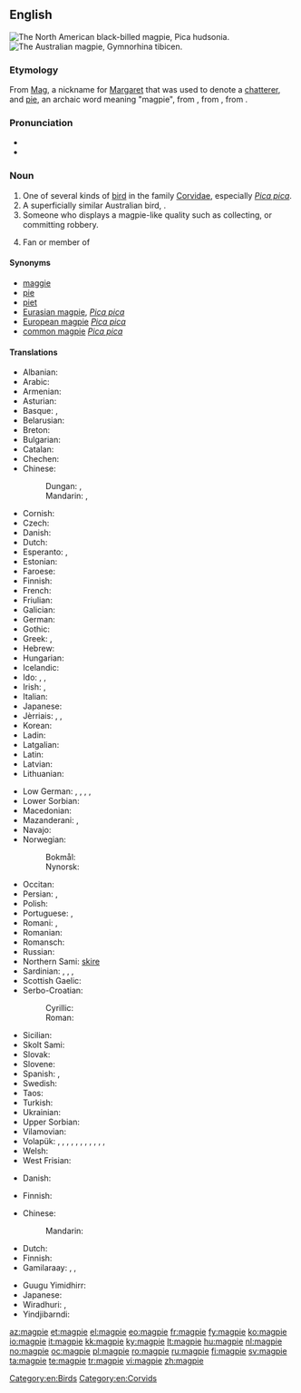{{also|Magpie}}
==English==
{{wikipedia}}
[[Image:Blackbilledmagpie12.JPG|thumb|The North American black-billed magpie, ''Pica hudsonia.'']]
[[Image:Magpie.jpg|thumb|The Australian magpie, ''Gymnorhina tibicen.'']]

===Etymology===
From [[Mag]], a nickname for [[Margaret]] that was used to denote a [[chatterer]], and [[pie#Etymology_2|pie]], an archaic word meaning "magpie", from {{etyl|fro|en}} {{term|pie|lang=fro}}, from {{etyl|la|en}} {{term|pica|lang=la}}, from {{etyl|ine-pro|en}} {{term/t|ine-pro|*(s)peik-||woodpecker, magpie}}.

===Pronunciation===
* {{IPA|/ˈmæɡˌpaɪ/}}
* {{hyphenation|mag|pie}}

===Noun===
{{en-noun}}

# One of several kinds of [[bird]] in the family [[Corvidae]], especially ''[[Pica pica]]''.
# A superficially similar Australian bird, {{taxlink|Gymnorhina tibicen|species|noshow=1}}.
# Someone who displays a magpie-like quality such as collecting, or committing robbery.
# {{context|slang|lang=en}} Fan or member of {{w|Newcastle United F.C.}}

====Synonyms====
* [[maggie]]
* [[pie]]
* [[piet]]
* [[Eurasian magpie]], ''[[Pica pica]]''
* [[European magpie]] ''[[Pica pica]]''
* [[common magpie]] ''[[Pica pica]]''

====Translations====
{{trans-top|bird of genus ''Pica''}}
* Albanian: {{t|sq|laraskë}}
* Arabic: {{t|ar|عقعق|m|tr=ʿáqʿaq}}
* Armenian: {{t|hy|կաչաղակ|tr=kačaġak}}
* Asturian: {{t|ast|pega|f}}
* Basque: {{t|eu|mika}}, {{t|eu|pika}}
* Belarusian: {{t|be|сарока|tr=saróka|f}}
* Breton: {{t+|br|pig}}
* Bulgarian: {{t+|bg|сврака|f|tr=svraka}}
* Catalan: {{t|ca|garsa|f}}
* Chechen: {{t|ce|къорзакъиг}}
* Chinese:
*: Dungan: {{t|dng|щичё|sc=Cyrl}}, {{t|dng|җичё|sc=Cyrl}}
*: Mandarin: {{t|cmn|喜鵲|sc=Hani}}, {{t+|cmn|喜鹊|tr=xǐque|sc=Hani}}
* Cornish: {{t|kw|piesen|f}}
* Czech: {{t+|cs|straka|f}}
* Danish: {{t+|da|skade|c}}
* Dutch: {{t+|nl|ekster|m}}
* Esperanto: {{qualifier|♂}} {{t+|eo|pigo}}, {{qualifier|♀}} {{t|eo|pigino}}
* Estonian: {{t|et|harakas}}
* Faroese: {{t|fo|skjóra}}
* Finnish: {{t+|fi|harakka}}
* French: {{t+|fr|pie|f}}
* Friulian: {{t|fur|cheche}}
* Galician: {{t|gl|pega|f}}
* German: {{t+|de|Elster|f}}
* Gothic: {{t|got|𐌰𐌲𐌰𐍄𐌹|f|tr=agati|sc=Goth}}
* Greek: {{t+|el|καρακάξα|tr=karakáksa|f}}, {{t+|el|κίσσα|tr=kisa|f}}
* Hebrew: {{t|he|עקעק|sc=Hebr}}
* Hungarian: {{t+|hu|szarka}}
* Icelandic: {{t+|is|skjór|m}}
* Ido: {{qualifier|♂♀}} {{t+|io|pigo}}, {{qualifier|♂}} {{t|io|pigulo}}, {{qualifier|♀}} {{t|io|pigino}}
* Irish: {{t|ga|snag breac}}, {{t|ga|meaig}}
* Italian: {{t+|it|gazza|f}}
* Japanese: {{t+|ja|鵲|tr=kasasagi}}
* Jèrriais: {{qualifier|female}} {{t|roa-jer|pie|f}}, {{qualifier|female}} {{t|roa-jer|mèrgot|f}}, {{qualifier|male}} {{t|roa-jer|piêté|m}}
* Korean: {{t+|ko|까치|tr=kkachi|sc=Hang}}
* Ladin: {{t|lld|gacia|f}}
* Latgalian: {{t|ltg|žogota|m}}
* Latin: {{t|la|pica|f}}
* Latvian: {{t|lv|žagata}}
* Lithuanian: {{t+|lt|šarka}}
{{trans-mid}}
* Low German: {{t+|nds|Heister|m}}, {{t+|nds|Hääkster|m}}, {{t+|nds|Heckster|m}}, {{t+|nds|Heekster|m}}, {{t+|nds|Hester|m}}
* Lower Sorbian: {{t|dsb|sroka|f}}
* Macedonian: {{t|mk|страчка|f|tr=stráčka}}
* Mazanderani: {{t|mzn|کور کلاچ|tr=kur kelâč|sc=fa-Arab}}, {{t|mzn|کشکرت|tr=kaškeret|sc=ps-Arab}}
* Navajo: {{t|nv|ąąʼąʼii}}
* Norwegian:
*: Bokmål: {{t+|no|skjære|f}}
*: Nynorsk: {{t+|nn|skjor|f}}
* Occitan: {{t+|oc|agaça|f}}
* Persian: {{t+|fa|زاغ|tr=zâgh}}, {{t|fa|کلاچه|tr=kalâče|sc=fa-Arab}}
* Polish: {{t+|pl|sroka|f}}
* Portuguese: {{t+|pt|gralha|f}}, {{t+|pt|pega|f}}
* Romani: {{t|rom|kakarachi|m}}, {{t|rom|kakarachka|f}}
* Romanian: {{t+|ro|coțofană|f}}
* Romansch: {{t|rm|giazla}}
* Russian: {{t+|ru|сорока|f|tr=soróka}}
* Northern Sami: [[skire]]
* Sardinian: {{t|sc|piga|f}}, {{t|sc|malabiga|f}}, {{t|sc|mariabiga|f}}, {{t|sc|marabiga|f}}
* Scottish Gaelic: {{t|gd|athaid}}
* Serbo-Croatian:
*: Cyrillic: {{t|sh|сврака|f|sc=Cyrl}}
*: Roman: {{t|sh|svraka|f}}
* Sicilian: {{t+|scn|craccarazza|f}}
* Skolt Sami: {{t|sms|soorkõs}}
* Slovak: {{t|sk|straka|f}}
* Slovene: {{t+|sl|sraka|f}}
* Spanish: {{t+|es|urraca|f}}, {{t+|es|picaza|f}}
* Swedish: {{t+|sv|skata}}
* Taos: {{t|twf|kw’àyána}}
* Turkish: {{t+|tr|saksağan}}
* Ukrainian: {{t|uk|сорока|tr=soroka}}
* Upper Sorbian: {{t|hsb|sroka}}
* Vilamovian: {{t|wym|ołaoster}}
* Volapük: {{qualifier|♂♀}} {{t+|vo|piak}}, {{qualifier|♂}} {{t|vo|hipiak}}, {{qualifier|♀}} {{t|vo|jipiak}}, {{qualifier|♂♀ offspring, young}} {{t|vo|piakül}}, {{qualifier|♂ offspring}} {{t|vo|hipiakül}}, {{qualifier|♀ offspring}} {{t|vo|jipiakül}}, {{qualifier|older term (cf. Danish ''[[skade]], [[husskade]]''), ♂♀}} {{t|vo|skadit}}, {{qualifier|♂}} {{t|vo|hiskadit}}, {{qualifier|♀}} {{t|vo|jiskadit}}, {{qualifier|♂♀ offspring, young}} {{t|vo|skaditül}}, {{qualifier|♂ offspring}} {{t|vo|hiskaditül}}, {{qualifier|♀ offspring}} {{t|vo|jiskaditül}}
* Welsh: {{t|cy|pioden|f}}
* West Frisian: {{t+|fy|ekster}}
{{trans-bottom}}

{{trans-top|''Pica pica''}}
* Danish: {{t|da|husskade|c}}
{{trans-mid}}
* Finnish: {{t+|fi|harakka}}
{{trans-bottom}}

{{trans-top|Australian bird, ''Gymnorhina tibicen''}}
* Chinese:
*: Mandarin: {{t|cmn|黑背鍾鵲|tr=hēi bèi zhōng què|sc=Hani}}
* Dutch: {{t|nl|zwartrugfluitvogel|m}}
* Finnish: {{t+|fi|isohuiluvaris}}
* Gamilaraay: {{t|kld|burrugaabu}}, {{t|kld|galalu}}, {{t|kld|guluu}}
{{trans-mid}}
* Guugu Yimidhirr: {{t|kky|gurradhuwaar}}
* Japanese: {{t|ja|カササギフエガラス|tr=kasasagifuegarasu|sc=Jpan}}
* Wiradhuri: {{t|wrh|booroogong}}, {{t|wrh|garoogong}}
* Yindjibarndi: {{t|yij|warndurla}}
{{trans-bottom}}

[[Category:en:Birds]]
[[Category:en:Corvids]]

[[az:magpie]]
[[et:magpie]]
[[el:magpie]]
[[eo:magpie]]
[[fr:magpie]]
[[fy:magpie]]
[[ko:magpie]]
[[io:magpie]]
[[it:magpie]]
[[kk:magpie]]
[[ky:magpie]]
[[lt:magpie]]
[[hu:magpie]]
[[nl:magpie]]
[[no:magpie]]
[[oc:magpie]]
[[pl:magpie]]
[[ro:magpie]]
[[ru:magpie]]
[[fi:magpie]]
[[sv:magpie]]
[[ta:magpie]]
[[te:magpie]]
[[tr:magpie]]
[[vi:magpie]]
[[zh:magpie]]